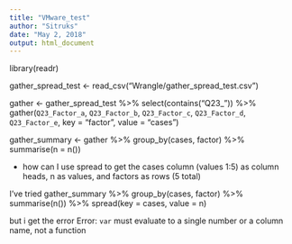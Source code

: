 ```yaml
---
title: "VMware_test"
author: "Sitruks"
date: "May 2, 2018"
output: html_document
---
```

library(readr)

gather_spread_test <- read_csv("Wrangle/gather_spread_test.csv")

gather <- gather_spread_test %>% select(contains("Q23_")) %>% gather(`Q23_Factor_a`, `Q23_Factor_b`, `Q23_Factor_c`, `Q23_Factor_d`, `Q23_Factor_e`, key = "factor", value = "cases")


gather_summary <- gather %>% group_by(cases, factor) %>% summarise(n = n())

* how can I use spread to get the cases column (values 1:5) as column heads, n as values, and factors as rows (5 total)

I've tried 
gather_summary %>% group_by(cases, factor) %>% summarise(n()) %>% spread(key = cases, value = n)

but i get the error 
Error: `var` must evaluate to a single number or a column name, not a function